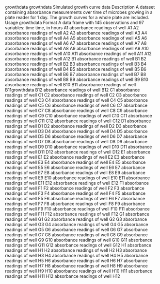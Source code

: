 growthdata
growthdata
Simulated growth curve data
Description
A dataset containing absorbance measurements over time of microbes growing in a plate reader for
1 day. The growth curves for a whole plate are included.
Usage
growthdata
Format
A data frame with 145 observations and 97 variables:
time time, in hours
A1 absorbance readings of well A1
A2 absorbance readings of well A2
A3 absorbance readings of well A3
A4 absorbance readings of well A4
A5 absorbance readings of well A5
A6 absorbance readings of well A6
A7 absorbance readings of well A7
A8 absorbance readings of well A8
A9 absorbance readings of well A9
A10 absorbance readings of well A10
A11 absorbance readings of well A11
A12 absorbance readings of well A12
B1 absorbance readings of well B1
B2 absorbance readings of well B2
B3 absorbance readings of well B3
B4 absorbance readings of well B4
B5 absorbance readings of well B5
B6 absorbance readings of well B6
B7 absorbance readings of well B7
B8 absorbance readings of well B8
B9 absorbance readings of well B9
B10 absorbance readings of well B10
B11 absorbance readings of well B11growthdata
B12 absorbance readings of well B12
C1 absorbance readings of well C1
C2 absorbance readings of well C2
C3 absorbance readings of well C3
C4 absorbance readings of well C4
C5 absorbance readings of well C5
C6 absorbance readings of well C6
C7 absorbance readings of well C7
C8 absorbance readings of well C8
C9 absorbance readings of well C9
C10 absorbance readings of well C10
C11 absorbance readings of well C11
C12 absorbance readings of well C12
D1 absorbance readings of well D1
D2 absorbance readings of well D2
D3 absorbance readings of well D3
D4 absorbance readings of well D4
D5 absorbance readings of well D5
D6 absorbance readings of well D6
D7 absorbance readings of well D7
D8 absorbance readings of well D8
D9 absorbance readings of well D9
D10 absorbance readings of well D10
D11 absorbance readings of well D11
D12 absorbance readings of well D12
E1 absorbance readings of well E1
E2 absorbance readings of well E2
E3 absorbance readings of well E3
E4 absorbance readings of well E4
E5 absorbance readings of well E5
E6 absorbance readings of well E6
E7 absorbance readings of well E7
E8 absorbance readings of well E8
E9 absorbance readings of well E9
E10 absorbance readings of well E10
E11 absorbance readings of well E11
E12 absorbance readings of well E12
F1 absorbance readings of well F1
F2 absorbance readings of well F2
F3 absorbance readings of well F3
F4 absorbance readings of well F4
F5 absorbance readings of well F5
F6 absorbance readings of well F6
F7 absorbance readings of well F7
F8 absorbance readings of well F8
F9 absorbance readings of well F9
F10 absorbance readings of well F10
F11 absorbance readings of well F11
F12 absorbance readings of well F12
G1 absorbance readings of well G1
G2 absorbance readings of well G2
G3 absorbance readings of well G3
G4 absorbance readings of well G4
G5 absorbance readings of well G5
G6 absorbance readings of well G6
G7 absorbance readings of well G7
G8 absorbance readings of well G8
G9 absorbance readings of well G9
G10 absorbance readings of well G10
G11 absorbance readings of well G11
G12 absorbance readings of well G12
H1 absorbance readings of well H1
H2 absorbance readings of well H2
H3 absorbance readings of well H3
H4 absorbance readings of well H4
H5 absorbance readings of well H5
H6 absorbance readings of well H6
H7 absorbance readings of well H7
H8 absorbance readings of well H8
H9 absorbance readings of well H9
H10 absorbance readings of well H10
H11 absorbance readings of well H11
H12 absorbance readings of well H12
